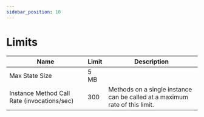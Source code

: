 ```yaml
---
sidebar_position: 10
---
```


# Limits

| Name        | Limit | Description |
| ----------- | ----------- | ---------- |
| Max State Size      | 5 MB       | |
| Instance Method Call Rate (invocations/sec) | 300        | Methods on a single instance can be called at a maximum rate of this limit. |